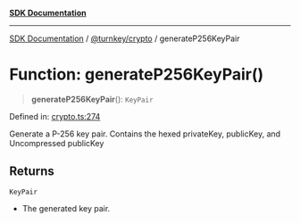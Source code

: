 [**SDK Documentation**](../../../README.mdx)

***

[SDK Documentation](../../../packages.mdx) / [@turnkey/crypto](../README.mdx) / generateP256KeyPair

# Function: generateP256KeyPair()

> **generateP256KeyPair**(): `KeyPair`

Defined in: [crypto.ts:274](https://github.com/tkhq/sdk/blob/078f5423e923fbd1d7fd39440402d7f01d09c3d0/packages/crypto/src/crypto.ts#L274)

Generate a P-256 key pair. Contains the hexed privateKey, publicKey, and Uncompressed publicKey

## Returns

`KeyPair`

- The generated key pair.

